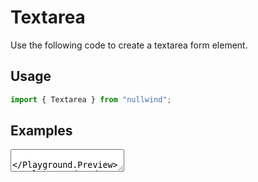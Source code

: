 
<Meta title="Textarea" description="Use the following code to create a textarea form element." />

# Textarea

Use the following code to create a textarea form element.

## Usage

```jsx
import { Textarea } from "nullwind";
```

## Examples

<Playground title="Default">
  <Playground.Preview>
    <Textarea />
  </Playground.Preview>
  <Playground.Code>
    ```jsx
    <Textarea />
    ```
  </Playground.Code>
</Playground>

<Playground title="With label">
  <Playground.Preview>
    <Textarea label="Email" required />
  </Playground.Preview>
  <Playground.Code>
    ```jsx
    <Textarea label="Email" required />
    ```
  </Playground.Code>
</Playground>

<Playground title="With corner">
  <Playground.Preview>
    <Textarea label="Email" corner="This is a corner" />
  </Playground.Preview>
  <Playground.Code>
    ```jsx
    <Textarea label="Email" corner="This is a corner" />
    ```
  </Playground.Code>
</Playground>

<Playground title="With help text">
  <Playground.Preview>
    <Textarea label="Email" helper="This a help message" />
  </Playground.Preview>
  <Playground.Code>
    ```jsx
    <Textarea label="Email" helper="This a help message" />
    ```
  </Playground.Code>
</Playground>

<Playground title="With validation error">
  <Playground.Preview>
    <Textarea label="Email" error="This a error message" />
  </Playground.Preview>
  <Playground.Code>
    ```jsx
    <Textarea label="Email" error="This a error message" />
    ```
  </Playground.Code>
</Playground>

<Playground title="Disabled">
  <Playground.Preview>
    <Textarea label="Email" disabled />
  </Playground.Preview>
  <Playground.Code>
    ```jsx
    <Textarea label="Email" disabled />
    ```
  </Playground.Code>
</Playground>
